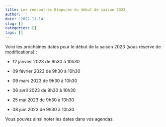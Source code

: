 ```yaml
---
title: Les rencontres Biopuces du début de saison 2023
author: ''
date: '2022-11-14'
slug: []
categories: []
tags: []
---
```


Voici les prochaines dates pour le début de la saison 2023 (sous réserve de modifications) : 

* 12 janvier 2023 de 9h30 à 10h30

* 09 février 2023 de 9h30 à 10h30

* 09 mars 2023 de 9h30 à 10h30

* 06 avril 2023 de 9h30 à 10h30

* 25 mai 2023 de 9h30 à 10h30

* 08 juin 2023 de 9h30 à 10h30

Vous pouvez ainsi noter les dates dans vos agendas.
